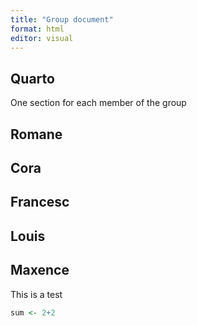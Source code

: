 ```yaml
---
title: "Group document"
format: html
editor: visual
---
```


## Quarto

One section for each member of the group

## Romane

## Cora

## Francesc

## Louis

## Maxence

This is a test

```r

sum <- 2+2

```

## 
